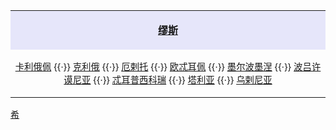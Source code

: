 {| style="margin:0 auto; background:#f0ffff" align=center width="100%" id=toc
|align=center style="background:#e6e6fa"|'''[[缪斯]]'''
|-
|style="font-size: 0.90em;" align=center|
[[卡利俄佩]] {{·}} 
[[克利俄]] {{·}} 
[[厄剌托]] {{·}} 
[[欧忒耳佩]] {{·}} 
[[墨尔波墨涅]] {{·}} 
[[波吕许谟尼亚]] {{·}} 
[[忒耳普西科瑞]] {{·}} 
[[塔利亚]] {{·}}
[[乌剌尼亚]]
|}
<noinclude>
[[Category:希腊神话模板|希]]
</noinclude>